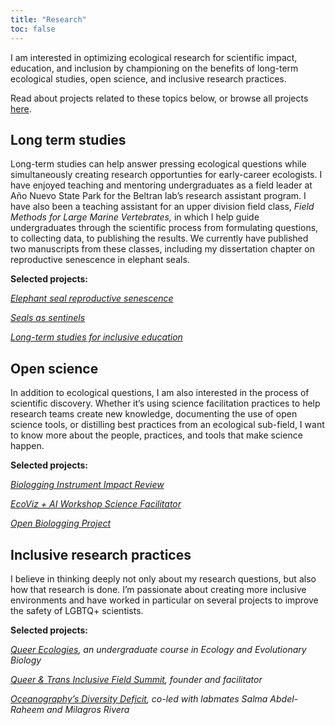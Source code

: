 ```yaml
---
title: "Research"
toc: false 
---
```


I am interested in optimizing ecological research for scientific impact, education, and inclusion by championing on the benefits of long-term ecological studies, open science, and inclusive research practices.

Read about projects related to these topics below, or browse all projects [here](https://allisonpayne.github.io/projects.html).

## Long term studies

Long-term studies can help answer pressing ecological questions while simultaneously creating research opportunties for early-career ecologists. I have enjoyed teaching and mentoring undergraduates as a field leader at Año Nuevo State Park for the Beltran lab's research assistant program. I have also been a teaching assistant for an upper division field class, *Field Methods for Large Marine Vertebrates,* in which I help guide undergraduates through the scientific process from formulating questions, to collecting data, to publishing the results. We currently have published two manuscripts from these classes, including my dissertation chapter on reproductive senescence in elephant seals.

**Selected projects:**

[*Elephant seal reproductive senescence*](https://allisonpayne.github.io/sealaging/paperv3.html)

[*Seals as sentinels*](https://allisonpayne.github.io/projects/seals-as-sentinels/)

[*Long-term studies for inclusive education*](https://doi.org/10.1111/ele.14482)

## Open science

In addition to ecological questions, I am also interested in the process of scientific discovery. Whether it's using science facilitation practices to help research teams create new knowledge, documenting the use of open science tools, or distilling best practices from an ecological sub-field, I want to know more about the people, practices, and tools that make science happen.

**Selected projects:**

[*Biologging Instrument Impact Review*](https://ecoevorxiv.org/repository/view/6784/)

[*EcoViz + AI Workshop Science Facilitator*](https://harmless-dolomite-426.notion.site/ac0866fc656441d7a26c071ad528ed15?v=8f6278b036774b7b86e969dbc31e3de4)

[*Open Biologging Project*](https://flukeandfeather.github.io/openbiologging/)

## Inclusive research practices

I believe in thinking deeply not only about my research questions, but also how that research is done. I'm passionate about creating more inclusive environments and have worked in particular on several projects to improve the safety of LGBTQ+ scientists.

**Selected projects:**

[*Queer Ecologies*](https://allisonpayne.github.io/queerecologies/)*, an undergraduate course in Ecology and Evolutionary Biology*

[*Queer & Trans Inclusive Field Summit*](https://jasper-cat-921.notion.site/43bde69971c8403d91cb2f9a4fb18e75?v=16b6c3408d514d34ada36ebf36d1db99)*, founder and facilitator*

[*Oceanography's Diversity Deficit*](https://tos.org/oceanography/assets/docs/36-4-payne.pdf)*, co-led with labmates Salma Abdel-Raheem and Milagros Rivera*
